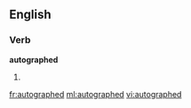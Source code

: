 ==English==

===Verb===
'''autographed'''

# {{past of|autograph}}

[[fr:autographed]]
[[ml:autographed]]
[[vi:autographed]]